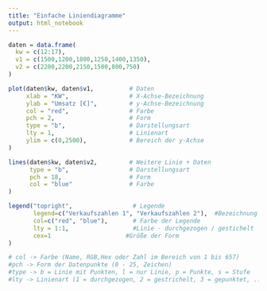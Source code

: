 ```yaml
---
title: "Einfache Liniendiagramme"
output: html_notebook
---
```


```r
daten = data.frame(
  kw = c(12:17),
  v1 = c(1500,1200,1800,1250,1400,1350),
  v2 = c(2200,2200,2150,1500,800,750)
)

plot(daten$kw, daten$v1,          # Daten 
     xlab = "KW",                 # X-Achse-Bezeichnung
     ylab = "Umsatz [€]",         # y-Achse-Bezeichnung
     col = "red",                 # Farbe
     pch = 2,                     # Form
     type = "b",                  # Darstellungsart
     lty = 1,                     # Linienart
     ylim = c(0,2500),            # Bereich der y-Achse
)

lines(daten$kw, daten$v2,         # Weitere Linie + Daten
      type = "b",                 # Darstellungsart
      pch = 18,                   # Form
      col = "blue"                # Farbe
)

legend("topright",                 # Legende
       legend=c("Verkaufszahlen 1", "Verkaufszahlen 2"),  #Bezeichnung der Legende
       col=c("red", "blue"),       # Farbe der Legende
       lty = 1:1,                  #Linie - durchgezogen / gestichelt
       cex=1                     #Größe der Form
)

# col -> Farbe (Name, RGB,Hex oder Zahl im Bereich von 1 bis 657)
#pch -> Form der Datenpunkte (0 - 25, Zeichen)
#type -> b = Linie mit Punkten, l = nur Linie, p = Punkte, s = Stufe
#lty -> Linienart (1 = durchgezogen, 2 = gestrichelt, 3 = gepunktet, ... 6)
```